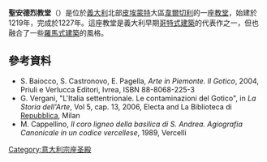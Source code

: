 '''聖安德烈教堂'''（{{lang-it|Basilica di Sant'Andrea}}）是位於[[義大利|義大利]]北部[[皮埃蒙特|皮埃蒙特]]大區[[韋爾切利|韋爾切利]]的一座[[教堂|教堂]]，始建於1219年，完成於1227年。這座教堂是義大利早期[[哥特式建築|哥特式建築]]的代表作之一，但也融合了一些[[羅馬式建築|羅馬式建築]]的風格。

==參考資料==
{{commons category|Sant'Andrea (Vercelli)}}
* S. Baiocco, S. Castronovo, E. Pagella, ''Arte in Piemonte. Il Gotico'', 2004, Priuli e Verlucca Editori, Ivrea, ISBN 88-8068-225-3
* G. Vergani, "L'Italia settentrionale. Le contaminazioni del Gotico", in ''La Storia dell'Arte'', Vol 5, cap. 13, 2006, Electa and La Biblioteca di [[La_Repubblica|Repubblica]], Milan
* M. Cappellino, ''Il coro ligneo della basilica di S. Andrea. Agiografia Canonicale in un codice vercellese'', 1989, Vercelli

[[Category:意大利宗座圣殿|Category:意大利宗座圣殿]]